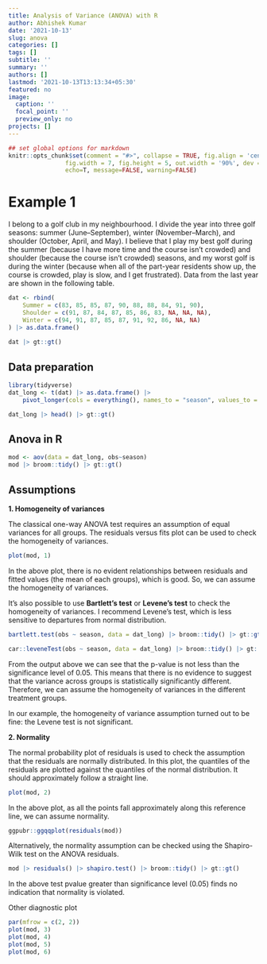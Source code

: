 ```yaml
---
title: Analysis of Variance (ANOVA) with R
author: Abhishek Kumar
date: '2021-10-13'
slug: anova
categories: []
tags: []
subtitle: ''
summary: ''
authors: []
lastmod: '2021-10-13T13:13:34+05:30'
featured: no
image:
  caption: ''
  focal_point: ''
  preview_only: no
projects: []
---
```


```r
## set global options for markdown
knitr::opts_chunk$set(comment = "#>", collapse = TRUE, fig.align = 'center',
			    fig.width = 7, fig.height = 5, out.width = '90%', dev = "svglite",
			    echo=T, message=FALSE, warning=FALSE)
```

# Example 1

I belong to a golf club in my neighbourhood. I divide the year into three golf 
seasons: summer (June–September), winter (November–March), and shoulder 
(October, April, and May). I believe that I play my best golf during the summer 
(because I have more time and the course isn’t crowded) and shoulder (because the 
course isn’t crowded) seasons, and my worst golf is during the winter (because 
when all of the part-year residents show up, the course is crowded, play is slow, 
and I get frustrated). Data from the last year are shown in the following table.

```r
dat <- rbind(
    Summer = c(83, 85, 85, 87, 90, 88, 88, 84, 91, 90),
    Shoulder = c(91, 87, 84, 87, 85, 86, 83, NA, NA, NA),
    Winter = c(94, 91, 87, 85, 87, 91, 92, 86, NA, NA)
) |> as.data.frame()
    
dat |> gt::gt()
```

## Data preparation

```r
library(tidyverse)
dat_long <- t(dat) |> as.data.frame() |> 
    pivot_longer(cols = everything(), names_to = "season", values_to = "obs")

dat_long |> head() |> gt::gt()
```

## Anova in R

```r
mod <- aov(data = dat_long, obs~season)
mod |> broom::tidy() |> gt::gt()
```

## Assumptions

**1. Homogeneity of variances**

The classical one-way ANOVA test requires an assumption of equal variances for 
all groups. The residuals versus fits plot can be used to check the homogeneity 
of variances.

```r
plot(mod, 1)
```

In the above plot, there is no evident relationships between residuals and fitted 
values (the mean of each groups), which is good. So, we can assume the homogeneity 
of variances.

It’s also possible to use **Bartlett’s test** or **Levene’s test** to check the 
homogeneity of variances. I recommend Levene’s test, which is less sensitive to 
departures from normal distribution. 

```r
bartlett.test(obs ~ season, data = dat_long) |> broom::tidy() |> gt::gt()
```

```r
car::leveneTest(obs ~ season, data = dat_long) |> broom::tidy() |> gt::gt()
```

From the output above we can see that the p-value is not less than the significance 
level of 0.05. This means that there is no evidence to suggest that the variance 
across groups is statistically significantly different. Therefore, we can assume 
the homogeneity of variances in the different treatment groups.

In our example, the homogeneity of variance assumption turned out to be fine: 
the Levene test is not significant.

**2. Normality**

The normal probability plot of residuals is used to check the assumption that 
the residuals are normally distributed. In this plot, the quantiles of the residuals 
are plotted against the quantiles of the normal distribution. It should approximately 
follow a straight line.

```r
plot(mod, 2)
```

In the above plot, as all the points fall approximately along this reference line, 
we can assume normality.

```r
ggpubr::ggqqplot(residuals(mod))
```


Alternatively, the normality assumption can be checked using the Shapiro-Wilk test 
on the ANOVA residuals.

```r
mod |> residuals() |> shapiro.test() |> broom::tidy() |> gt::gt()
```

In the above test pvalue greater than significance level (0.05) finds no indication 
that normality is violated.

Other diagnostic plot

```r
par(mfrow = c(2, 2))
plot(mod, 3)
plot(mod, 4)
plot(mod, 5)
plot(mod, 6)
```


